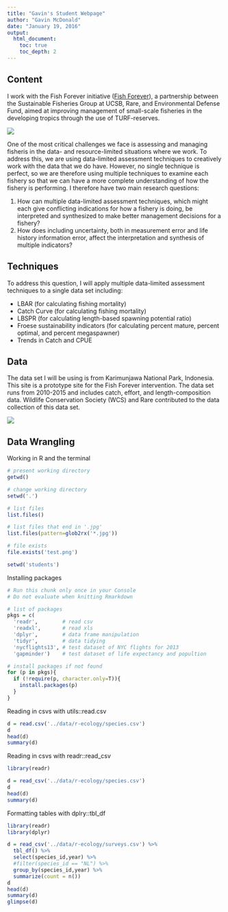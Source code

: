 ```yaml
---
title: "Gavin's Student Webpage"
author: "Gavin McDonald"
date: "January 19, 2016"
output:
  html_document:
    toc: true
    toc_depth: 2
---
```


## Content
        
I work with the Fish Forever initiative  ([Fish Forever](http://www.fishforever.org)), a partnership between the Sustainable Fisheries Group at UCSB, Rare, and Environmental Defense Fund, aimed at improving management of small-scale fisheries in the developing tropics through the use of TURF-reserves.

  ![](images/gmcdonald-sfg_FF_Logo.png)

One of the most critical challenges we face is assessing and managing fisheris in the data- and resource-limited situations where we work. To address this, we are using data-limited assessment techniques to creatively work with the data that we do have. However, no single technique is perfect, so we are therefore using multiple techniques to examine each fishery so that we can have a more complete understanding of how the fishery is performing. I therefore have two main research questions:

1. How can multiple data-limited assessment techniques, which might each give conflicting indications for how a fishery is doing, be interpreted and synthesized to make better management decisions for a fishery?  
2. How does including uncertainty, both in measurement error and life history information error, affect the interpretation and synthesis of multiple indicators?
        
## Techniques
        
To address this question, I will apply multiple data-limited assessment techniques to a single data set including:

* LBAR (for calculating fishing mortality)
* Catch Curve (for calculating fishing mortality)
* LBSPR (for calculating length-based spawning potential ratio)
* Froese sustainability indicators (for calculating percent mature, percent optimal, and percent megaspawner)
* Trends in Catch and CPUE
        
## Data
        
The data set I will be using is from Karimunjawa National Park, Indonesia. This site is a prototype site for the Fish Forever intervention. The data set runs from 2010-2015 and includes catch, effort, and length-composition data. Wildlife Conservation Society (WCS) and Rare contributed to the data collection of this data set.

  ![](images/karimunjawa.jpg)
  
## Data Wrangling

Working in R and the terminal  
```r
# present working directory
getwd()

# change working directory
setwd('.')

# list files
list.files()

# list files that end in '.jpg'
list.files(pattern=glob2rx('*.jpg'))

# file exists
file.exists('test.png')

setwd('students')
```
Installing packages  
```r
# Run this chunk only once in your Console
# Do not evaluate when knitting Rmarkdown

# list of packages
pkgs = c(
  'readr',        # read csv
  'readxl',       # read xls
  'dplyr',        # data frame manipulation
  'tidyr',        # data tidying
  'nycflights13', # test dataset of NYC flights for 2013
  'gapminder')    # test dataset of life expectancy and popultion

# install packages if not found
for (p in pkgs){
  if (!require(p, character.only=T)){
    install.packages(p)
  }
}
```
Reading in csvs with utils::read.csv  
```r
d = read.csv('../data/r-ecology/species.csv')
d
head(d)
summary(d)
```
Reading in csvs with readr::read_csv  
```r
library(readr)

d = read_csv('../data/r-ecology/species.csv')
d
head(d)
summary(d)
```
Formatting tables with dplry::tbl_df  
```r
library(readr)
library(dplyr)

d = read_csv('../data/r-ecology/surveys.csv') %>%
  tbl_df() %>%
  select(species_id,year) %>%
  #filter(species_id == "NL") %>%
  group_by(species_id,year) %>%
  summarize(count = n())
d
head(d)
summary(d)
glimpse(d)
```

